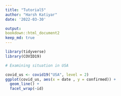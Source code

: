 ```yaml
---
title: "Tutorial5"
author: "Harsh Katiyar"
date: '2022-03-30'

output: 
bookdown::html_document2 
keep_md: true
---
```


```r
library(tidyverse)
library(COVID19)
```

```r
# Examining situation in USA 

covid_us <- covid19("USA", level = 2) 
ggplot(covid_us, aes(x = date , y = confirmed)) + 
  geom_line() + 
  facet_wrap(~id)
```

